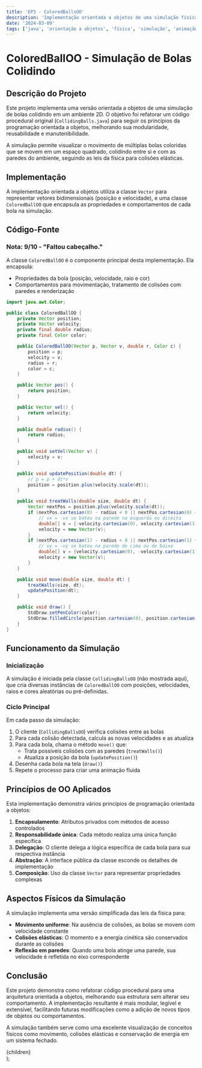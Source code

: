 ```yaml
---
title: 'EP3 - ColoredBallsOO'
description: 'Implementação orientada a objetos de uma simulação física de bolas colidindo em um ambiente 2D'
date: '2024-03-09'
tags: ['java', 'orientação a objetos', 'física', 'simulação', 'animação']
---
```


# ColoredBallOO - Simulação de Bolas Colidindo

## Descrição do Projeto

Este projeto implementa uma versão orientada a objetos de uma simulação de bolas colidindo em um ambiente 2D. O objetivo foi refatorar um código procedural original (`CollidingBalls.java`) para seguir os princípios da programação orientada a objetos, melhorando sua modularidade, reusabilidade e manutenibilidade.

A simulação permite visualizar o movimento de múltiplas bolas coloridas que se movem em um espaço quadrado, colidindo entre si e com as paredes do ambiente, seguindo as leis da física para colisões elásticas.

## Implementação

A implementação orientada a objetos utiliza a classe `Vector` para representar vetores bidimensionais (posição e velocidade), e uma classe `ColoredBallOO` que encapsula as propriedades e comportamentos de cada bola na simulação.

## Código-Fonte
### Nota: 9/10 - "Faltou cabeçalho."

A classe `ColoredBallOO` é o componente principal desta implementação. Ela encapsula:

- Propriedades da bola (posição, velocidade, raio e cor)
- Comportamentos para movimentação, tratamento de colisões com paredes e renderização

```java title="ColoredBallOO.java" showLineNumbers
import java.awt.Color;

public class ColoredBallOO {
    private Vector position;
    private Vector velocity;
    private final double radius;
    private final Color color;

    public ColoredBallOO(Vector p, Vector v, double r, Color c) {
        position = p;
        velocity = v;
        radius = r;
        color = c;
    }

    public Vector pos() {
        return position;
    }

    public Vector vel() {
        return velocity;
    }

    public double radius() {
        return radius;
    }

    public void setVel(Vector v) {
        velocity = v;
    }

    public void updatePosition(double dt) {
        // p = p + dt*v
        position = position.plus(velocity.scale(dt));
    }

    public void treatWalls(double size, double dt) {
        Vector nextPos = position.plus(velocity.scale(dt));
        if (nextPos.cartesian(0) - radius < 0 || nextPos.cartesian(0) + radius > size) {
            // vx = -vx se bateu na parede na esquerda ou direita
            double[] v = {-velocity.cartesian(0), velocity.cartesian(1)};
            velocity = new Vector(v);
        }
        if (nextPos.cartesian(1) - radius < 0 || nextPos.cartesian(1) + radius > size) {
            // vy = -vy se bateu na parede de cima ou de baixo
            double[] v = {velocity.cartesian(0), -velocity.cartesian(1)};
            velocity = new Vector(v);
        }
    }

    public void move(double size, double dt) {
        treatWalls(size, dt);
        updatePosition(dt);
    }

    public void draw() {
        StdDraw.setPenColor(color);
        StdDraw.filledCircle(position.cartesian(0), position.cartesian(1), radius);
    }
}
```

## Funcionamento da Simulação

### Inicialização

A simulação é iniciada pela classe `CollidingBallsOO` (não mostrada aqui), que cria diversas instâncias de `ColoredBallOO` com posições, velocidades, raios e cores aleatórias ou pré-definidas.

### Ciclo Principal

Em cada passo da simulação:

1. O cliente (`CollidingBallsOO`) verifica colisões entre as bolas
2. Para cada colisão detectada, calcula as novas velocidades e as atualiza
3. Para cada bola, chama o método `move()` que:
   - Trata possíveis colisões com as paredes (`treatWalls()`)
   - Atualiza a posição da bola (`updatePosition()`)
4. Desenha cada bola na tela (`draw()`)
5. Repete o processo para criar uma animação fluida

## Princípios de OO Aplicados

Esta implementação demonstra vários princípios de programação orientada a objetos:

1. **Encapsulamento**: Atributos privados com métodos de acesso controlados
2. **Responsabilidade única**: Cada método realiza uma única função específica
3. **Delegação**: O cliente delega a lógica específica de cada bola para sua respectiva instância
4. **Abstração**: A interface pública da classe esconde os detalhes de implementação
5. **Composição**: Uso da classe `Vector` para representar propriedades complexas

## Aspectos Físicos da Simulação

A simulação implementa uma versão simplificada das leis da física para:

- **Movimento uniforme**: Na ausência de colisões, as bolas se movem com velocidade constante
- **Colisões elásticas**: O momento e a energia cinética são conservados durante as colisões
- **Reflexão em paredes**: Quando uma bola atinge uma parede, sua velocidade é refletida no eixo correspondente

## Conclusão

Este projeto demonstra como refatorar código procedural para uma arquitetura orientada a objetos, melhorando sua estrutura sem alterar seu comportamento. A implementação resultante é mais modular, legível e extensível, facilitando futuras modificações como a adição de novos tipos de objetos ou comportamentos.

A simulação também serve como uma excelente visualização de conceitos físicos como movimento, colisões elásticas e conservação de energia em um sistema fechado.

  <article className="prose prose-lg max-w-none">
    {children}
  </article>
);